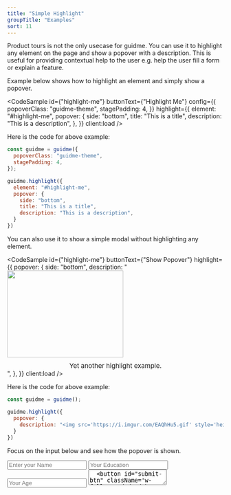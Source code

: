 ```yaml
---
title: "Simple Highlight"
groupTitle: "Examples"
sort: 11
---
```



Product tours is not the only usecase for guidme. You can use it to highlight any element on the page and show a popover with a description. This is useful for providing contextual help to the user e.g. help the user fill a form or explain a feature.

Example below shows how to highlight an element and simply show a popover.

<CodeSample
  id={"highlight-me"}
  buttonText={"Highlight Me"}
  config={{
    popoverClass: "guidme-theme",
    stagePadding: 4,
  }}
  highlight={{
    element: "#highlight-me",
    popover: {
      side: "bottom",
      title: "This is a title",
      description: "This is a description",
    },
  }}
  client:load
/>

Here is the code for above example:

```js
const guidme = guidme({
  popoverClass: "guidme-theme",
  stagePadding: 4,
});

guidme.highlight({
  element: "#highlight-me",
  popover: {
    side: "bottom",
    title: "This is a title",
    description: "This is a description",
  }
})
```

You can also use it to show a simple modal without highlighting any element.

<CodeSample
  id={"highlight-me"}
  buttonText={"Show Popover"}
  highlight={{
    popover: {
      side: "bottom",
      description: "<img src='https://i.imgur.com/EAQhHu5.gif' style='height: 202.5px; width: 270px;' /><span style='font-size: 15px; display: block; margin-top: 10px; text-align: center;'>Yet another highlight example.</span>",
    },
  }}
  client:load
/>

Here is the code for above example:

```js
const guidme = guidme();

guidme.highlight({
  popover: {
    description: "<img src='https://i.imgur.com/EAQhHu5.gif' style='height: 202.5px; width: 270px;' /><span style='font-size: 15px; display: block; margin-top: 10px; text-align: center;'>Yet another highlight example.</span>",
  }
})
```

Focus on the input below and see how the popover is shown.

<form action="#" className='flex flex-col gap-2'>
  <input id="name" type="text" placeholder="Enter your Name" className='block w-full border rounded-md py-2 px-3 focus:outline-0' />
  <input id="education" type="text" placeholder="Your Education" className='block w-full border rounded-md py-2 px-3 focus:outline-0' />
  <input id="age" type="number" placeholder="Your Age" className='block w-full border rounded-md py-2 px-3 focus:outline-0' />
  <textarea id="address" placeholder="Your Address" className='block w-full border rounded-md py-2 px-3 focus:outline-0' />
  <button id="submit-btn" className='w-full rounded-md bg-black p-2 text-white'>Submit</button>
</form>

<FormHelp client:only />

Here is the code for the above example.

```js
const guidme = guidme({
  popoverClass: "guidme-theme",
  stagePadding: 0,
  onDestroyed: () => {
    document?.activeElement?.blur();
  }
});

const nameEl = document.getElementById("name");
const educationEl = document.getElementById("education");
const ageEl = document.getElementById("age");
const addressEl = document.getElementById("address");
const formEl = document.querySelector("form");

nameEl.addEventListener("focus", () => {
  guidme.highlight({
    element: nameEl,
    popover: {
      title: "Name",
      description: "Enter your name here",
    },
  });
});

educationEl.addEventListener("focus", () => {
  guidme.highlight({
    element: educationEl,
    popover: {
      title: "Education",
      description: "Enter your education here",
    },
  });
});

ageEl.addEventListener("focus", () => {
  guidme.highlight({
    element: ageEl,
    popover: {
      title: "Age",
      description: "Enter your age here",
    },
  });
});

addressEl.addEventListener("focus", () => {
  guidme.highlight({
    element: addressEl,
    popover: {
      title: "Address",
      description: "Enter your address here",
    },
  });
});

formEl.addEventListener("blur", () => {
  guidme.destroy();
});
```